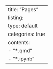---
title: "Pages"
listing:
  type: default
  categories: true
  contents:
    - "*.qmd"
    - "*.ipynb"
---